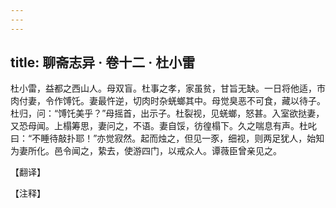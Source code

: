 ```yaml
---
---
---
```

title: 聊斋志异 · 卷十二 · 杜小雷
---

杜小雷，益都之西山人。母双盲。杜事之孝，家虽贫，甘旨无缺。一日将他适，市肉付妻，令作馎饦。妻最忤逆，切肉时杂蜣螂其中。母觉臭恶不可食，藏以待子。杜归，问：“馎饦美乎？”母摇首，出示子。杜裂视，见蜣螂，怒甚。入室欲挞妻，又恐母闻。上榻筹思，妻问之，不语。妻自馁，彷徨榻下。久之喘息有声。杜叱曰：“不睡待敲扑耶！”亦觉寂然。起而烛之，但见一豕，细视，则两足犹人，始知为妻所化。邑令闻之，絷去，使游四门，以戒众人。谭薇臣曾亲见之。

【翻译】

【注释】

